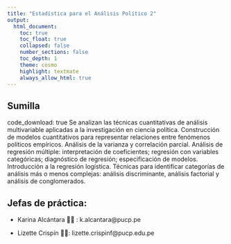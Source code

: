 ```yaml
---
title: "Estadística para el Análisis Político 2"
output: 
  html_document:
    toc: true
    toc_float: true
    collapsed: false
    number_sections: false
    toc_depth: 1
    theme: cosmo
    highlight: textmate
    always_allow_html: true
---
```


## Sumilla
 code_download: true
Se analizan las técnicas cuantitativas de análisis multivariable aplicadas a la investigación en ciencia política. Construcción de modelos cuantitativos para representar relaciones entre fenómenos políticos empíricos. Análisis de la varianza y correlación parcial. Análisis de regresión múltiple: interpretación de coeficientes; regresión con variables categóricas; diagnóstico de regresión; especificación de modelos. Introducción a la regresión logística. Técnicas para identificar categorías de análisis más o menos complejas: análisis discriminante, análisis factorial y análisis de conglomerados.

## Jefas de práctica:

-   Karina Alcántara 👩‍🏫 : k.alcantara\@pucp.pe

-   Lizette Crispín 👩‍🏫: lizette.crispinf\@pucp.edu.pe
